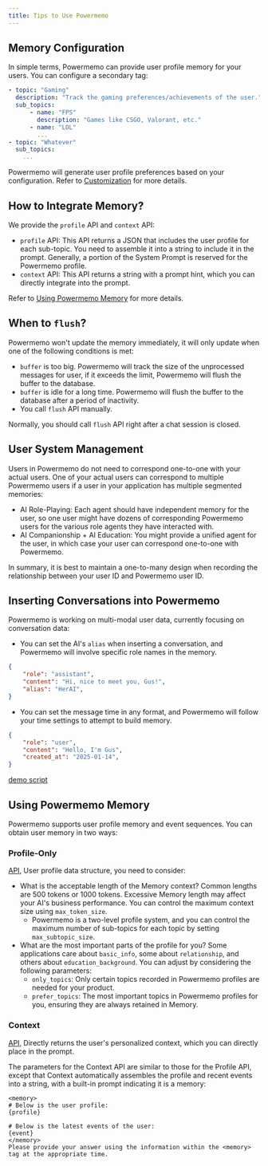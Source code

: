 ```yaml
---
title: Tips to Use Powermemo
---
```


## Memory Configuration

In simple terms, Powermemo can provide user profile memory for your users. You can configure a secondary tag:

```yaml
- topic: "Gaming"
  description: "Track the gaming preferences/achievements of the user."
  sub_topics:
      - name: "FPS"
        description: "Games like CSGO, Valorant, etc."
      - name: "LOL"
        ...
- topic: "Whatever"
  sub_topics:
    ...
```
Powermemo will generate user profile preferences based on your configuration.
Refer to [Customization](/features/customization/profile) for more details.

## How to Integrate Memory?

We provide the `profile` API and `context` API:

- `profile` API: This API returns a JSON that includes the user profile for each sub-topic. You need to assemble it into a string to include it in the prompt. Generally, a portion of the System Prompt is reserved for the Powermemo profile.
- `context` API: This API returns a string with a prompt hint, which you can directly integrate into the prompt.

Refer to [Using Powermemo Memory](#using-powermemo-memory) for more details.

## When to `flush`?
Powermemo won't update the memory immediately, it will only update when one of the following conditions is met:
- `buffer` is too big. Powermemo will track the size of the unprocessed messages for user, if it exceeds the limit, Powermemo will flush the buffer to the database.
- `buffer` is idle for a long time. Powermemo will flush the buffer to the database after a period of inactivity.
- You call `flush` API manually.

Normally, you should call `flush` API right after a chat session is closed.

## User System Management

Users in Powermemo do not need to correspond one-to-one with your actual users. One of your actual users can correspond to multiple Powermemo users if a user in your application has multiple segmented memories:

- AI Role-Playing: Each agent should have independent memory for the user, so one user might have dozens of corresponding Powermemo users for the various role agents they have interacted with.
- AI Companionship + AI Education: You might provide a unified agent for the user, in which case your user can correspond one-to-one with Powermemo.

In summary, it is best to maintain a one-to-many design when recording the relationship between your user ID and Powermemo user ID.

## Inserting Conversations into Powermemo

Powermemo is working on multi-modal user data, currently focusing on conversation data:

- You can set the AI's `alias` when inserting a conversation, and Powermemo will involve specific role names in the memory.

```json
{
    "role": "assistant",
    "content": "Hi, nice to meet you, Gus!",
    "alias": "HerAI",
}
```

- You can set the message time in any format, and Powermemo will follow your time settings to attempt to build memory.

```json
{
    "role": "user",
    "content": "Hello, I'm Gus",
    "created_at": "2025-01-14",
}
```

[demo script](https://github.com/skorpland/powermemo/blob/main/assets/quickstart.py)

## Using Powermemo Memory

Powermemo supports user profile memory and event sequences. You can obtain user memory in two ways:

### Profile-Only

[API](https://docs.powermemo.io/api-reference/profiles/profile#parameter-user-id), User profile data structure, you need to consider:

- What is the acceptable length of the Memory context? Common lengths are 500 tokens or 1000 tokens. Excessive Memory length may affect your AI's business performance. You can control the maximum context size using `max_token_size`.
  - Powermemo is a two-level profile system, and you can control the maximum number of sub-topics for each topic by setting `max_subtopic_size`.
- What are the most important parts of the profile for you? Some applications care about `basic_info`, some about `relationship`, and others about `education_background`. You can adjust by considering the following parameters:
  - `only_topics`: Only certain topics recorded in Powermemo profiles are needed for your product.
  - `prefer_topics`: The most important topics in Powermemo profiles for you, ensuring they are always retained in Memory.

### Context

[API](https://docs.powermemo.io/api-reference/prompt/get_context), Directly returns the user's personalized context, which you can directly place in the prompt.

The parameters for the Context API are similar to those for the Profile API, except that Context automatically assembles the profile and recent events into a string, with a built-in prompt indicating it is a memory:

```
<memory>
# Below is the user profile:
{profile}

# Below is the latest events of the user:
{event}
</memory>
Please provide your answer using the information within the <memory> tag at the appropriate time.
```